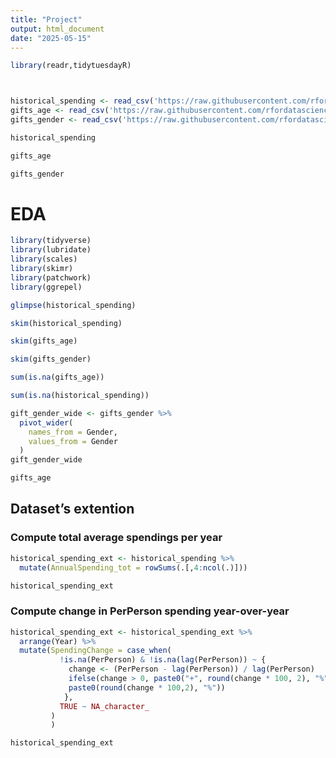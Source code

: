 ---
title: "Project"
output: html_document
date: "2025-05-15"
---

```{r}
library(readr,tidytuesdayR)
```

```         
```

```         
```

```{r}
historical_spending <- read_csv('https://raw.githubusercontent.com/rfordatascience/tidytuesday/main/data/2024/2024-02-13/historical_spending.csv', show_col_types = FALSE)
gifts_age <- read_csv('https://raw.githubusercontent.com/rfordatascience/tidytuesday/main/data/2024/2024-02-13/gifts_age.csv', show_col_types = FALSE)
gifts_gender <- read_csv('https://raw.githubusercontent.com/rfordatascience/tidytuesday/main/data/2024/2024-02-13/gifts_gender.csv', show_col_types = FALSE)

```

```{r}
historical_spending
```

```{r}
gifts_age
```

```{r}
gifts_gender
```

# EDA

```{r}
library(tidyverse)
library(lubridate)
library(scales)
library(skimr)
library(patchwork)
library(ggrepel)
```

```{r}
glimpse(historical_spending)
```

```{r}
skim(historical_spending)
```

```{r}
skim(gifts_age)
```

```{r}
skim(gifts_gender)
```

```{r}
sum(is.na(gifts_age)) 
```

```{r}
sum(is.na(historical_spending))
```

```{r}
gift_gender_wide <- gifts_gender %>% 
  pivot_wider(
    names_from = Gender,
    values_from = Gender
  )
gift_gender_wide
```

```{r}
gifts_age
```

## Dataset's extention

### Compute total average spendings per year

```{r}
historical_spending_ext <- historical_spending %>% 
  mutate(AnnualSpending_tot = rowSums(.[,4:ncol(.)]))

historical_spending_ext
```

### Compute change in PerPerson spending year-over-year

```{r}
historical_spending_ext <- historical_spending_ext %>%
  arrange(Year) %>% 
  mutate(SpendingChange = case_when(
           !is.na(PerPerson) & !is.na(lag(PerPerson)) ~ {
             change <- (PerPerson - lag(PerPerson)) / lag(PerPerson)
             ifelse(change > 0, paste0("+", round(change * 100, 2), "%"),
             paste0(round(change * 100,2), "%"))
            },
           TRUE ~ NA_character_
         )
         )

historical_spending_ext
```
